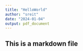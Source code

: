 ```yaml
---
title: "HelloWorld"
author: "sreit"
date: "2024-01-04"
output: pdf_document
---
```


## This is a markdown file